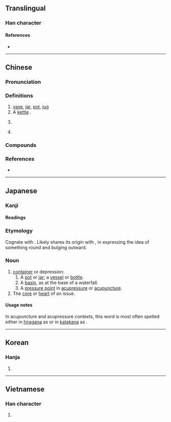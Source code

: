{{also|壶|壷}}
{{character info/new}}
==Translingual==
{{Han simplified forms|壺|壷|壶|ex=y}}

===Han character===
{{Han char|rn=33|rad=士|as=09|sn=12|four=40107|canj=GBLM}}

====References====
* {{Han ref|kx=0243.150|dkj=05657|dj=0484.010|hdz=10468.010|uh=58FA|ud=22778|bh=B3FD|bd=46077}}

----

==Chinese==
{{zh-forms|s=壶}}

===Pronunciation===
{{zh-pron
|m=hú
|c=wu4,wu4-2
|h=pfs=fù
|md=
|mn=hô͘/ô͘
|mn_note=hô͘ - literary; ô͘ - vernacular
|w=
|mc=y
|oc=y
|cat=n,cls,propn
}}

===Definitions===
{{zh-hanzi}}

# [[vase]], [[jar]], [[pot]], [[jug]]
# A [[kettle]] {{gloss|vessel used when boiling liquid}}.
# {{zh-classifier|[[pot]]s of [[liquid]]}}
#: {{zh-x|一 壺 水|a '''pot''' of water|C}}
# {{surname|lang=zh}}

===Compounds===
{{zh-der|壺口瀑布|壺公|冰壺|壺穴|壺飧|唾壺|壺中日月|尿壺|壺漿塞道|宜興壺|大彬壺|冰壺秋月|壺漏|便壺|冰壺玉尺|一壺千金|壺中天地|壺蘆|大茶壺|壺裡乾坤|壺漿|壺天日月|壺中物|執壺|夜壺|壺狀花冠|噴壺|壺天|扳壺|懸壺|方壺|玉壺|挈榼提壺|擊碎唾壺|提壺|漏壺|挈壺|碰壺|硯水壺兒|沙壺|投壺|懸壺濟世|玉女投壺|畫壺|暖壺|水壺|王敦擊壺|提壺蘆|銅壺滴漏|箭壺|茶壺|金壺|酒壺|銅壺|簞食壺漿|電壺|負壺灌區|藤壺|藥壺|鼻煙壺|蓬壺}}

===References===
* {{R:twedu|A00835}}

{{zh-cat|Elementary}}

----

==Japanese==

===Kanji===
{{ja-kanji|grade=uc|rs=士09|shin=壷}}

====Readings====
{{ja-readings
|on=こ
|kun=つぼ-
}}

===Etymology===
Cognate with {{m|ja|坪|tr=tsubo}}. Likely shares its origin with {{m|ja|粒|tr=tsubu}}, in expressing the idea of something round and bulging outward.

===Noun===
{{ja-noun|つぼ}}

# [[container]] or depression:
## A [[pot]] or [[jar]]; a [[vessel]] or [[bottle]].
## A [[basin]], as at the base of a waterfall.
## A [[pressure point]] in [[acupressure]] or [[acupuncture]].
# The [[core]] or [[heart]] of an issue.

====Usage notes====
In acupuncture and acupressure contexts, this word is most often spelled either in [[hiragana]] as {{l|ja|つぼ}} or in [[katakana]] as {{l|ja|ツボ}}.

----

==Korean==

===Hanja===
{{ko-hanja|hangeul=호|rv=ho|mr=ho}}

# {{defn|lang=ko|sort=士09}}

----

==Vietnamese==

===Han character===
{{vi-readings|rs=士09|hanviet=hồ}}<!--Nom Foundation does not include this character-->

# {{defn|lang=vi|sort=士09}}